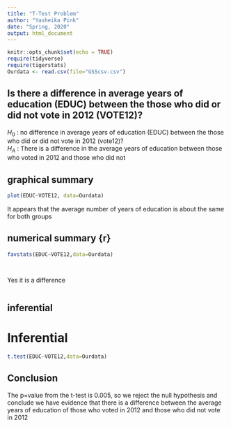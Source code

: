 ```yaml
---
title: "T-Test Problem"
author: "Yasheika Pink"
date: "Spring, 2020"
output: html_document
---
```


```r
knitr::opts_chunk$set(echo = TRUE)
require(tidyverse)
require(tigerstats)
Ourdata <- read.csv(file="GSScsv.csv")
```


## Is there a difference in  average years of education (EDUC) between the those who did or did not vote in 2012 (VOTE12)?

$H_0$ : no difference in average years of education (EDUC) between the those who did or did not vote in 2012 (vote12)?  
$H_A$ : There is a difference in the average years of education between those who voted in 2012 and those who did not  

## graphical summary  

```r
plot(EDUC~VOTE12, data=Ourdata)
```


It appears that the average number of years of education is about the same for both groups


## numerical summary  {r}
```r
favstats(EDUC~VOTE12,data=Ourdata)




```

Yes it is a difference

```
```
## inferential   


# Inferential  
  
```r
t.test(EDUC~VOTE12,data=Ourdata)
```

##  Conclusion
The p=value from the t-test is 0.005, so we reject the null hypothesis and conclude we have evidence that there is a difference between the average years of  education of those who voted in 2012 and those who did not vote in 2012




